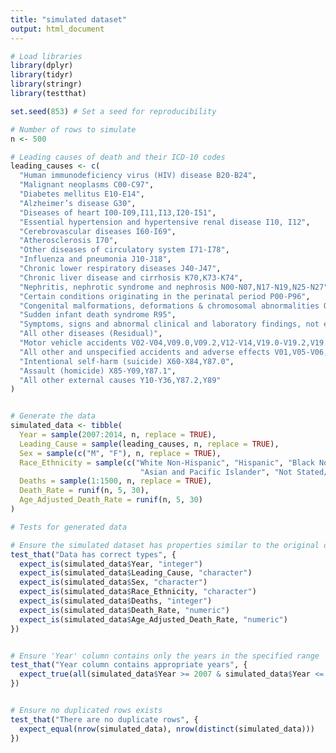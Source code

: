 ```yaml
---
title: "simulated dataset"
output: html_document
---
```


```r
# Load libraries
library(dplyr)
library(tidyr)
library(stringr)
library(testthat)

set.seed(853) # Set a seed for reproducibility

```

```r
# Number of rows to simulate
n <- 500

# Leading causes of death and their ICD-10 codes
leading_causes <- c(
  "Human immunodeficiency virus (HIV) disease B20-B24",
  "Malignant neoplasms C00-C97",
  "Diabetes mellitus E10-E14",
  "Alzheimer’s disease G30",
  "Diseases of heart I00-I09,I11,I13,I20-I51",
  "Essential hypertension and hypertensive renal disease I10, I12",
  "Cerebrovascular diseases I60-I69",
  "Atherosclerosis I70",
  "Other diseases of circulatory system I71-I78",
  "Influenza and pneumonia J10-J18",
  "Chronic lower respiratory diseases J40-J47",
  "Chronic liver disease and cirrhosis K70,K73-K74",
  "Nephritis, nephrotic syndrome and nephrosis N00-N07,N17-N19,N25-N27",
  "Certain conditions originating in the perinatal period P00-P96",
  "Congenital malformations, deformations & chromosomal abnormalities Q00-Q99",
  "Sudden infant death syndrome R95",
  "Symptoms, signs and abnormal clinical and laboratory findings, not elsewhere classified R00-R94,R96-R99",
  "All other diseases (Residual)",
  "Motor vehicle accidents V02-V04,V09.0,V09.2,V12-V14,V19.0-V19.2,V19.4-V19.6,V20-V79,V80.3-V80.5,V81.0-V81.1,V82.0-V82.1,V83-V86,V87.0-V87.8,V88.0-V88.8,V89.0,V89.2",
  "All other and unspecified accidents and adverse effects V01,V05-V06,V09.1,V09.3-V09.9,V10-V11,V15-V18,V19.3,V19.8-V19.9,V80.0-V80.2,V80.6-V80.9,V81.2-V81.9,V82.2-V82.9,V87.9,V88.9,V89.1,V89.3,V89.9,V90-X59,Y40-Y86,Y88",
  "Intentional self-harm (suicide) X60-X84,Y87.0",
  "Assault (homicide) X85-Y09,Y87.1",
  "All other external causes Y10-Y36,Y87.2,Y89"
)


# Generate the data
simulated_data <- tibble(
  Year = sample(2007:2014, n, replace = TRUE),
  Leading_Cause = sample(leading_causes, n, replace = TRUE),
  Sex = sample(c("M", "F"), n, replace = TRUE),
  Race_Ethnicity = sample(c("White Non-Hispanic", "Hispanic", "Black Non-Hispanic", 
                             "Asian and Pacific Islander", "Not Stated/Unknown", "Other Race/Ethnicity"), n, replace = TRUE),
  Deaths = sample(1:1500, n, replace = TRUE),
  Death_Rate = runif(n, 5, 30),
  Age_Adjusted_Death_Rate = runif(n, 5, 30)
)

```

```r
# Tests for generated data 

# Ensure the simulated dataset has properties similar to the original dataset
test_that("Data has correct types", {
  expect_is(simulated_data$Year, "integer")
  expect_is(simulated_data$Leading_Cause, "character")
  expect_is(simulated_data$Sex, "character")
  expect_is(simulated_data$Race_Ethnicity, "character")
  expect_is(simulated_data$Deaths, "integer")
  expect_is(simulated_data$Death_Rate, "numeric")
  expect_is(simulated_data$Age_Adjusted_Death_Rate, "numeric")
})


# Ensure 'Year' column contains only the years in the specified range
test_that("Year column contains appropriate years", {
  expect_true(all(simulated_data$Year >= 2007 & simulated_data$Year <= 2014))
})


# Ensure no duplicated rows exists
test_that("There are no duplicate rows", {
  expect_equal(nrow(simulated_data), nrow(distinct(simulated_data)))
})


```

